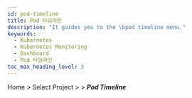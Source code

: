 ```yaml
---
id: pod-timeline
title: Pod 타임라인
description: "It guides you to the \bpod timeline menu."
keywords:
  - Kubernetes
  - Kubernetes Monitoring
  - Dashboard
  - Pod 타임라인
toc_max_heading_level: 3
---
```



Home &gt; Select Project &gt; <Cmdname sid="side_workload" className="uitext" /> &gt; ***Pod Timeline***

<TimelineBS menu='Pod 타임라인' object='Pod' linkobject='pod' />
